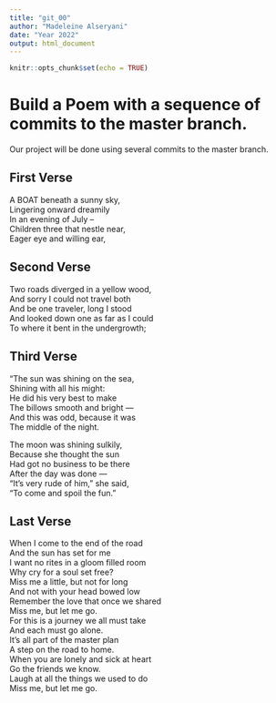 ```yaml
---
title: "git_00"
author: "Madeleine Alseryani"
date: "Year 2022"
output: html_document
---
```


```r
knitr::opts_chunk$set(echo = TRUE)
```
# Build a Poem with a sequence of commits to the master branch.
Our project will be done using several commits to the master branch.
<!-- Do not modify or change any text in "!--" bracketed areas such as this --- these are instructions to
you, if you change any of this the git program will notice it and compromise your git merging strategy !-->

## First Verse 
<!--Put the first five lines of a poem by Lewis Carrol in this section!-->
A BOAT beneath a sunny sky,  
Lingering onward dreamily  
In an evening of July –   
Children three that nestle near,  
Eager eye and willing ear, 

## Second Verse
<!--Put the first five lines of a poem by Robert Frost here!-->
Two roads diverged in a yellow wood,  
And sorry I could not travel both  
And be one traveler, long I stood  
And looked down one as far as I could  
To where it bent in the undergrowth;  
  
## Third Verse
<!--Put the first two verses of The Walrus and the Carpenter here!-->
“The sun was shining on the sea,  
Shining with all his might:  
He did his very best to make  
The billows smooth and bright —  
And this was odd, because it was   
The middle of the night.  
  
The moon was shining sulkily,  
Because she thought the sun  
Had got no business to be there  
After the day was done —  
“It’s very rude of him,” she said,  
“To come and spoil the fun.”  
  
## Last Verse
<!--Put a short poem of your choice 8-20 lines,here!-->
When I come to the end of the road   
And the sun has set for me  
I want no rites in a gloom filled room  
Why cry for a soul set free?  
Miss me a little, but not for long   
And not with your head bowed low   
Remember the love that once we shared  
Miss me, but let me go.   
For this is a journey we all must take  
And each must go alone.  
It’s all part of the master plan  
A step on the road to home.  
When you are lonely and sick at heart  
Go the friends we know.  
Laugh at all the things we used to do  
Miss me, but let me go.  
  